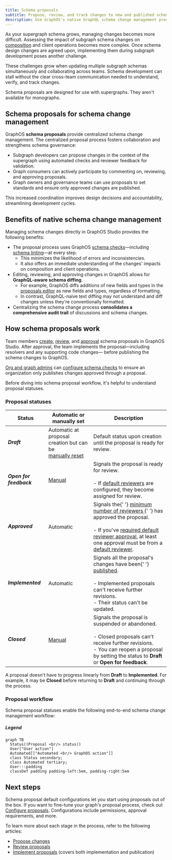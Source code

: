 ```yaml
---
title: Schema proposals
subtitle: Propose, review, and track changes to new and published schemas
description: Use GraphOS's native GraphQL schema change management process propose, review, and track schema changes before and after publication.
---
```


<EnterpriseFeature />

As your supergraph schema grows, managing changes becomes more difficult.
Assessing the impact of subgraph schema changes on [composition](/federation/federated-types/composition/) and client operations becomes more complex.
Once schema design changes are agreed upon, implementing them during subgraph development poses another challenge.

These challenges grow when updating multiple subgraph schemas simultaneously and collaborating across teams.
Schema development can stall without the clear cross-team communication needed to understand, verify, and track changes.

<Note>

Schema proposals are designed for use with supergraphs. They aren't available for monographs.

</Note>

## Schema proposals for schema change management

GraphOS **schema proposals** provide centralized schema change management.
The centralized proposal process fosters collaboration and strengthens schema governance:

- Subgraph developers can propose changes in the context of the supergraph using automated checks and reviewer feedback for validation.
- Graph consumers can actively participate by commenting on, reviewing, and approving proposals.
- Graph owners and governance teams can use proposals to set standards and ensure only approved changes are published.

This increased coordination improves design decisions and accountability, streamlining development cycles.

## Benefits of native schema change management

Managing schema changes directly in GraphOS Studio provides the following benefits:

- The proposal process uses GraphOS [schema checks](../schema-checks)&mdash;including [schema linting](../schema-linter)&mdash;at every step.
  - This minimizes the likelihood of errors and inconsistencies.
  - It also offers an immediate understanding of the changes' impacts on composition and client operations.
- Editing, reviewing, and approving changes in GraphOS allows for **GraphQL-aware schema diffing**.
  - For example, GraphOS diffs additions of new fields and types in the [proposals editor](./creation#edit-subgraph-schemas) as new fields and types, regardless of formatting.
  - In contrast, GraphQL-naive text diffing may not understand and diff changes unless they're conventionally formatted.
- Centralizing the schema change process **consolidates a comprehensive audit trail** of discussions and schema changes.

## How schema proposals work

Team members [create](./creation), [review](./review), and [approval](./review#approvals) schema proposals in GraphOS Studio. After approval, the team implements the proposal&mdash;including resolvers and any supporting code changes&mdash; before publishing the schema changes to GraphOS.

<SchemaProposalImplementationNote />

[Org and graph admins](../../org/members/#organization-wide-member-roles) can [configure schema checks](../schema-checks/#proposals-checks) to ensure an organization only publishes changes approved through a proposal.

Before diving into schema proposal workflow, it's helpful to understand proposal statuses.

### Proposal statuses

<table className="field-table">
  <thead>
    <tr>
      <th>Status</th>
      <th>Automatic or <br /> manually set</th>
      <th>Description</th>
    </tr>
  </thead>

<tbody>
<tr>
<td>

##### Draft

</td>
<td>
Automatic at proposal creation but can be <br/> <a href="./creation#change-proposal-status">manually reset</a>
</td>
<td>
Default status upon creation until the proposal is ready for review.
</td>
</tr>
<tr>
<td>

##### Open for feedback

</td>
<td><a href="./creation#change-proposal-status">Manual</a></td>
<td>Signals the proposal is ready for review.
<br/><br/>
- If <a href="./configuration/#default-reviewers">default reviewers</a> are configured, they become assigned for review.</td>
</tr>
<tr>
<td>

##### Approved

</td>
<td>Automatic</td>
<td>
Signals the{' '}
<a href="./configuration/#required-approvals">
minimum number of reviewers
</a>{' '}
has approved the proposal.
<br/> <br/>
- If you've <a href="./configuration/#require-default-reviewer-approval">required default reviewer approval</a>, at least one approval must be from a <a href="./configuration/#default-reviewers">default reviewer</a>.
</td>
</tr>
<tr>
<td>

##### Implemented

</td>
<td>Automatic</td>
<td>
Signals all the proposal's changes have been{' '}
<a href="../publishing-schemas">published</a>. <br />
<br /> - Implemented proposals can't receive further revisions. <br /> -
Their status can't be updated.
</td>
</tr>
<tr>
<td>

##### Closed

</td>
<td><a href="./creation#change-proposal-status">Manual</a></td>
<td>
Signals the proposal is suspended or abandoned. <br />
<br /> - Closed proposals can't receive further revisions. <br /> - You
can reopen a proposal by setting the status to <strong> Draft</strong> or <strong>Open for feedback</strong>.
</td>
</tr>
</tbody>
</table>

A proposal doesn't have to progress linearly from **Draft** to **Implemented**. For example, it may be **Closed** before returning to **Draft** and continuing through the process.

### Proposal workflow

Schema proposal statuses enable the following end-to-end schema change management workflow:

<SchemaProposalCreationMermaid />

<SchemaProposalReviewMermaid />

<SchemaProposalImplementationMermaid />

<SchemaProposalPublicationMermaid />

##### Legend

```mermaid
graph TB
  Status((Proposal <br/> status))
  User["User action"]
  Automated[["Automated <br/> GraphOS action"]]
  class Status secondary;
  class Automated tertiary;
  User:::padding
  classDef padding padding-left:5em, padding-right:5em
```

## Next steps

Schema proposal default configurations let you start using proposals out of the box. If you want to fine-tune your graph's proposal process, check out [Configure proposals](./configuration). Configurations include permissions, approval requirements, and more.

To learn more about each stage in the process, refer to the following articles:

- [Propose changes](./creation)
- [Review proposals](./review)
- [Implement proposals](./implementation) (covers both implementation and publication)